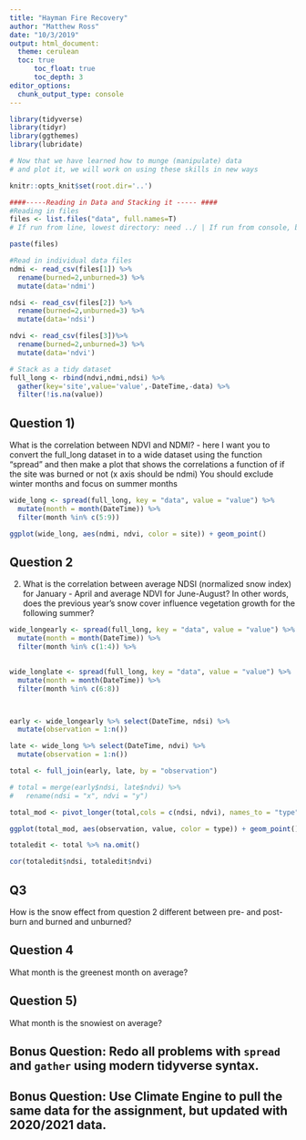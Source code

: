 ```yaml
---
title: "Hayman Fire Recovery"
author: "Matthew Ross"
date: "10/3/2019"
output: html_document:
  theme: cerulean
  toc: true
      toc_float: true
      toc_depth: 3
editor_options: 
  chunk_output_type: console
---
```


```r
library(tidyverse)
library(tidyr)
library(ggthemes)
library(lubridate)

# Now that we have learned how to munge (manipulate) data
# and plot it, we will work on using these skills in new ways

knitr::opts_knit$set(root.dir='..')
```


```r
####-----Reading in Data and Stacking it ----- ####
#Reading in files
files <- list.files("data", full.names=T)
# If run from line, lowest directory: need ../ | If run from console, base directory at .Rproj

paste(files)

#Read in individual data files
ndmi <- read_csv(files[1]) %>% 
  rename(burned=2,unburned=3) %>%
  mutate(data='ndmi')

ndsi <- read_csv(files[2]) %>% 
  rename(burned=2,unburned=3) %>%
  mutate(data='ndsi')

ndvi <- read_csv(files[3])%>% 
  rename(burned=2,unburned=3) %>%
  mutate(data='ndvi')

# Stack as a tidy dataset
full_long <- rbind(ndvi,ndmi,ndsi) %>%
  gather(key='site',value='value',-DateTime,-data) %>%
  filter(!is.na(value))


```




## Question 1) 

What is the correlation between NDVI and NDMI? - here I want you to
convert the full_long dataset in to a wide dataset using the 
function "spread" and then make a plot that shows the correlations a
function of if the site was burned or not (x axis should be ndmi)
You should exclude winter months and focus on summer months

```r
wide_long <- spread(full_long, key = "data", value = "value") %>% 
  mutate(month = month(DateTime)) %>% 
  filter(month %in% c(5:9))

ggplot(wide_long, aes(ndmi, ndvi, color = site)) + geom_point()
```



## Question 2 

2) What is the correlation between average NDSI (normalized
 snow index) for January - April and average NDVI for June-August?
In other words, does the previous year's snow cover influence vegetation
 growth for the following summer?

```r



wide_longearly <- spread(full_long, key = "data", value = "value") %>%
  mutate(month = month(DateTime)) %>%
  filter(month %in% c(1:4)) %>% 
  

wide_longlate <- spread(full_long, key = "data", value = "value") %>% 
  mutate(month = month(DateTime)) %>% 
  filter(month %in% c(6:8))



early <- wide_longearly %>% select(DateTime, ndsi) %>% 
  mutate(observation = 1:n())

late <- wide_long %>% select(DateTime, ndvi) %>% 
  mutate(observation = 1:n())

total <- full_join(early, late, by = "observation")

# total = merge(early$ndsi, late$ndvi) %>%
#   rename(ndsi = "x", ndvi = "y")

total_mod <- pivot_longer(total,cols = c(ndsi, ndvi), names_to = "type", values_to = "value")

ggplot(total_mod, aes(observation, value, color = type)) + geom_point()

totaledit <- total %>% na.omit()

cor(totaledit$ndsi, totaledit$ndvi)
```


## Q3

How is the snow effect from question 2 different between pre- and post-burn
and burned and unburned? 


## Question 4

What month is the greenest month on average? 




## Question 5) 

What month is the snowiest on average?


## Bonus Question: Redo all problems with `spread` and `gather` using modern tidyverse syntax. 


## Bonus Question: Use Climate Engine to pull the same data for the assignment, but updated with 2020/2021 data.




